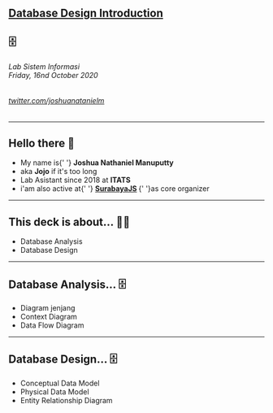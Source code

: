 
## [Database Design Introduction](.)
## 🗄️


###### Lab Sistem Informasi <br /> Friday, 16nd October 2020

###### [twitter.com/joshuanatanielm](https://twitter.com/joshuanatanielm)

---

## Hello there 👋

<ul>
  <Appear>
    <li>
      My name is{' '}
      <b>
        Joshua Nathaniel Manuputty
      </b>
    </li>
    <li>
      aka <b>Jojo</b> if it's too long
    </li>
    <li>
      Lab Asistant since 2018 at <b>ITATS</b>
    </li>
    <li>
      i'am also active at{' '}
      <b>
        <a href='https://surabayajs.org/'>SurabayaJS</a>
      </b>
      {' '}as core organizer
    </li>
  </Appear>
</ul>

---

## This deck is about... 👨‍💻

<ul >
  <Appear>
    <li>
      Database Analysis
    </li>
    <li>
      Database Design
    </li>
  </Appear>
</ul>

---

## Database Analysis... 🗄️

<ul >
  <Appear>
    <li>
      Diagram jenjang
    </li>
    <li>
      Context Diagram
    </li>
    <li>
      Data Flow Diagram
    </li>
  </Appear>
</ul>


---

## Database Design... 🗄️

<ul >
  <Appear>
    <li>
      Conceptual Data Model
    </li>
    <li>
      Physical Data Model
    </li>
    <li>
      Entity Relationship Diagram
    </li>
  </Appear>
</ul>
